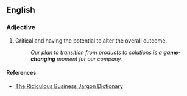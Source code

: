 ==English==

===Adjective===
{{en-adj|pos=[[game]]-[[changing]]|-}}

# {{sports}} Critical and having the potential to alter the overall outcome. 
#: ''Our plan to transition from products to solutions is a '''game-changing''' moment for our company.''

====References====
* [http://www.theofficelife.com The Ridiculous Business Jargon Dictionary]